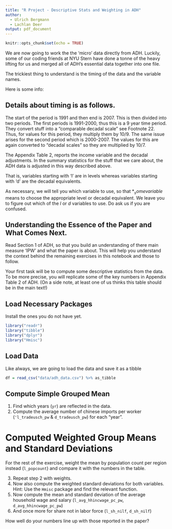 ```yaml
---
title: "R Project - Descriptive Stats and Weighting in ADH"
author:
  - Ulrich Bergmann
  - Lachlan Deer
output: pdf_document
---
```


```r
knitr::opts_chunk$set(echo = TRUE)
```

We are now going to work the the 'micro' data directly from ADH. Luckily, some of our coding friends at NYU Stern have done a tonne of the heavy lifting for us and merged all of ADH's essential data together into one file.

The trickiest thing to understand is the timing of the data and the variable names.

Here is some info:

## Details about timing is as follows.

The start of the period is 1991 and then end is 2007. 
This is then divided into two periods. 
The first periods is 1991-2000, thus this is a 9 year time period. 
They convert stuff into a "comparable decadal scale" see Footnote 22. 
Thus, for values for this period, they multiply them by 10/9.
The same issue arises for the second period which is 2000-2007. 
The values for this are again converted to "decadal scales" so they are multiplied by 10/7.

The Appendix Table 2, reports the income variable and the decadal adjustments. 
In the summary statistics for the stuff that we care about, the ADH data is adjusted in this way described above.

That is, variables starting with 'l' are in levels whereas variables starting with 'd' are the decadal equivalents.

As necessary, we will tell you which variable to use, so that $*_somevariable$ means to choose the appropriate level or decadal equivalent. We leave you to figure out which of the $l$ or $d$ variables to use. Do ask us if you are confused.

## Understanding the Essence of the Paper and What Comes Next.

Read Section 1 of ADH, so that you build an understanding of there main measure 'IPW' and what the paper is about. This will help you understand the context behind the remaining exercises in this notebook and those to follow.

Your first task will be to compute some descriptive statistics from the data. To be more precise, you will replicate some of the key numbers in Appendix Table 2 of ADH. (On a side note, at least one of us thinks this table should be in the main text!)



## Load Necessary Packages

Install the ones you do not have yet.

```r
library("readr")
library("tibble")
library("dplyr")
library("Hmisc")
```

## Load Data

Like always, we are going to load the data and save it as a tibble

```r
df = read_csv("data/adh_data.csv") %>% as_tibble
```

## Compute Simple Grouped Mean

1. Find which years (`yr`) are reflected in the data.
2. Compute the average number of chinese imports per worker (`'l_tradeusch_pw` & `d_tradeusch_pw`) for each "year".

# Computed Weighted Group Means and Standard Deviations

For the rest of the exercise, weight the mean by population count per region instead (`l_popcount`) and compare it with the numbers in the table.

3. Repeat step 2 with weights.
4. Now also compute the weighted standard deviations for both variables. Hint: Use the `Hmisc` package and find the relevant function.
5. Now compute the mean and standard deviation of the average household wage and salary (`l_avg_hhincwage_pc_pw`, `d_avg_hhincwage_pc_pw`)
6. And once more for share not in labor force (`l_sh_nilf`, `d_sh_nilf`)

How well do your numbers line up with those reported in the paper?

